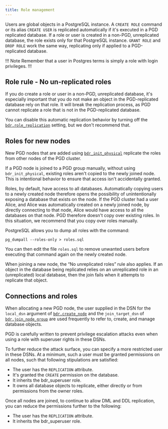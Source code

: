 ```yaml
---
title: Role management
---
```


Users are global objects in a PostgreSQL instance. A `CREATE ROLE` command or its alias `CREATE USER` is replicated automatically if it's executed in a PGD replicated database. If a role or user is created in a non-PGD, unreplicated database, the role exists only for that PostgreSQL instance. `GRANT ROLE` and `DROP ROLE` work the same way, replicating only if applied to a PGD-replicated database.

!!! Note
Remember that a user in Postgres terms is simply a role with login privileges.
!!!

## Role rule - No un-replicated roles

If you do create a role or user in a non-PGD, unreplicated database, it's especially important that you do not make an object in the PGD-replicated database rely on that role. It will break the replication process, as PGD cannot replicate a role that is not in the PGD-replicated database. 

You can disable this automatic replication behavior by turning off the [`bdr.role_replication`](https://www.enterprisedb.com/docs/pgd/latest/reference/pgd-settings/#bdrrole_replication) setting, but we don't recommend that.


## Roles for new nodes

New PGD nodes that are added using [`bdr_init_physical`](https://www.enterprisedb.com/docs/pgd/latest/reference/nodes/#bdr_init_physical) replicate the roles from other nodes of the PGD cluster.

If a PGD node is joined to a PGD group manually, without using `bdr_init_physical`, existing roles aren't copied to the newly joined node. This is intentional behavior to ensure that access isn't accidentally granted.

Roles, by default, have access to all databases. Automatically copying users to a newly created node therefore opens the possibility of unintentionally exposing a database that exists on the node. If the PGD cluster had a user Alice, and Alice was automatically created on a newly joined node, by directly connecting to that node, Alice would have access to all the databases on that node. PGD therefore doesn't copy over existing roles. In this situation, we recommend that you copy over roles manually.

PostgreSQL allows you to dump all roles with the command:

```
pg_dumpall --roles-only > roles.sql
```

You can then edit the file `roles.sql` to remove unwanted users before executing that command again on the newly created node.

When joining a new node, the “No unreplicated roles” rule also applies. If an object in the database being replicated relies on an unreplicated role in an (unreplicated) local database, then the join fails when it attempts to replicate that object.

 
## Connections and roles

When allocating a new PGD node, the user supplied in the DSN for the `local_dsn`
argument of [`bdr.create_node`](/pgd/latest/reference/nodes-management-interfaces#bdrcreate_node) and the `join_target_dsn` of [`bdr.join_node_group`](/pgd/latest/reference/nodes-management-interfaces#bdrjoin_node_group)
are used frequently to refer to, create, and manage database objects.

PGD is carefully written to prevent privilege escalation attacks even when using
a role with superuser rights in these DSNs.

To further reduce the attack surface, you can specify a more restricted user in
these DSNs. At a minimum, such a user must be granted permissions on all
nodes, such that following stipulations are satisfied:

-   The user has the `REPLICATION` attribute.
-   It's granted the `CREATE` permission on the database.
-   It inherits the bdr_superuser role.
-   It owns all database objects to replicate, either directly or from
    permissions from the owner roles.

Once all nodes are joined, to continue to allow DML and DDL replication, you can reduce the permissions further to the following:

-   The user has the `REPLICATION` attribute.
-   It inherits the bdr_superuser role.
